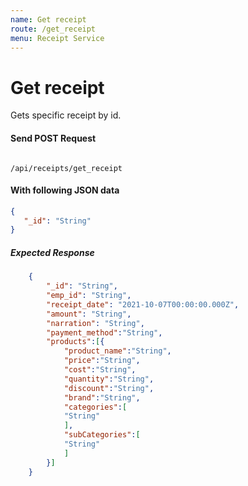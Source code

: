 ```yaml
---
name: Get receipt
route: /get_receipt
menu: Receipt Service
---
```

# Get receipt 
Gets specific receipt by id.

#### Send POST Request 
<Code>
/api/receipts/get_receipt
</Code>

#### With following JSON data
```json
{
   "_id": "String"
}
```

##### Expected Response
```json
    {
        "_id": "String",
        "emp_id": "String",
        "receipt_date": "2021-10-07T00:00:00.000Z",
        "amount": "String",
        "narration": "String",
        "payment_method":"String",
        "products":[{
            "product_name":"String",
            "price":"String",
            "cost":"String",
            "quantity":"String",
            "discount":"String",
            "brand":"String",
            "categories":[
            "String"
            ],
            "subCategories":[
            "String"
            ]
        }]
    }
```
